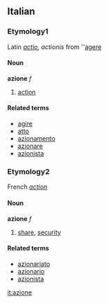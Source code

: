 ==Italian==
===Etymology1===
Latin ''[[actio]], actionis'' from ''[[agere]]
====Noun====
'''azione''' ''f''

#[[action]]

====Related terms====
*[[agire]]
*[[atto]]
*[[azionamento]]
*[[azionare]]
*[[azionista]]

===Etymology2===
French ''[[action]]''
====Noun====
'''azione''' ''f''

# [[share]], [[security]]

====Related terms====
*[[azionariato]]
*[[azionario]]
*[[azionista]]

[[it:azione]]